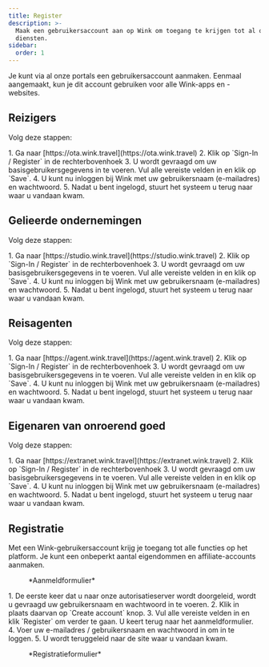 ```yaml
---
title: Register
description: >-
  Maak een gebruikersaccount aan op Wink om toegang te krijgen tot al onze
  diensten.
sidebar:
  order: 1
---
```


Je kunt via al onze portals een gebruikersaccount aanmaken. Eenmaal aangemaakt, kun je dit account gebruiken voor alle Wink-apps en -websites.

## Reizigers

Volg deze stappen:

<Steps>
  1. Ga naar [https://ota.wink.travel](https://ota.wink.travel)
  2. Klik op `Sign-In / Register` in de rechterbovenhoek
  3. U wordt gevraagd om uw basisgebruikersgegevens in te voeren. Vul alle vereiste velden in en klik op `Save`.
  4. U kunt nu inloggen bij Wink met uw gebruikersnaam (e-mailadres) en wachtwoord.
  5. Nadat u bent ingelogd, stuurt het systeem u terug naar waar u vandaan kwam.
</Steps>


## Gelieerde ondernemingen

Volg deze stappen:

<Steps>
  1. Ga naar [https://studio.wink.travel](https://studio.wink.travel)
  2. Klik op `Sign-In / Register` in de rechterbovenhoek
  3. U wordt gevraagd om uw basisgebruikersgegevens in te voeren. Vul alle vereiste velden in en klik op `Save`.
  4. U kunt nu inloggen bij Wink met uw gebruikersnaam (e-mailadres) en wachtwoord.
  5. Nadat u bent ingelogd, stuurt het systeem u terug naar waar u vandaan kwam.
</Steps>


## Reisagenten

Volg deze stappen:

<Steps>
  1. Ga naar [https://agent.wink.travel](https://agent.wink.travel)
  2. Klik op `Sign-In / Register` in de rechterbovenhoek
  3. U wordt gevraagd om uw basisgebruikersgegevens in te voeren. Vul alle vereiste velden in en klik op `Save`.
  4. U kunt nu inloggen bij Wink met uw gebruikersnaam (e-mailadres) en wachtwoord.
  5. Nadat u bent ingelogd, stuurt het systeem u terug naar waar u vandaan kwam.
</Steps>


## Eigenaren van onroerend goed

Volg deze stappen:

<Steps>
  1. Ga naar [https://extranet.wink.travel](https://extranet.wink.travel)
  2. Klik op `Sign-In / Register` in de rechterbovenhoek
  3. U wordt gevraagd om uw basisgebruikersgegevens in te voeren. Vul alle vereiste velden in en klik op `Save`.
  4. U kunt nu inloggen bij Wink met uw gebruikersnaam (e-mailadres) en wachtwoord.
  5. Nadat u bent ingelogd, stuurt het systeem u terug naar waar u vandaan kwam.
</Steps>


## Registratie

Met een Wink-gebruikersaccount krijg je toegang tot alle functies op het platform. Je kunt een onbeperkt aantal eigendommen en affiliate-accounts aanmaken.

<figure>
  <CloudinaryImage width="350" height="553" resize="scale" quality="best" alt="Aanmelden" src="academy/sign-in" errorImage="noimage_opaque_nyrtl0.png" />

  <figcaption>*Aanmeldformulier*</figcaption>
</figure>


<Steps>
  1. De eerste keer dat u naar onze autorisatieserver wordt doorgeleid, wordt u gevraagd uw gebruikersnaam en wachtwoord in te voeren.
  2. Klik in plaats daarvan op `Create account` knop.
  3. Vul alle vereiste velden in en klik `Register` om verder te gaan. U keert terug naar het aanmeldformulier.
  4. Voer uw e-mailadres / gebruikersnaam en wachtwoord in om in te loggen.
  5. U wordt teruggeleid naar de site waar u vandaan kwam.
</Steps>


<figure>
  <CloudinaryImage width="350" height="615" resize="scale" quality="best" alt="Register" src="academy/register" errorImage="noimage_opaque_nyrtl0.png" />

  <figcaption>*Registratieformulier*</figcaption>
</figure>

